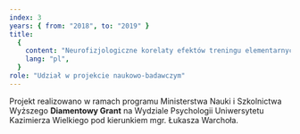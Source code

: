```yaml
---
index: 3
years: { from: "2018", to: "2019" }
title:
  {
    content: "Neurofizjologiczne korelaty efektów treningu elementarnych funkcji poznawczych i ich transferu na inteligencję płynną w okresie wczesnej dorosłości",
    lang: "pl",
  }
role: "Udział w projekcie naukowo-badawczym"
---
```


Projekt realizowano w ramach programu Ministerstwa Nauki i Szkolnictwa Wyższego <strong>Diamentowy Grant</strong> na Wydziale Psychologii Uniwersytetu Kazimierza Wielkiego pod kierunkiem mgr. Łukasza Warchoła.
